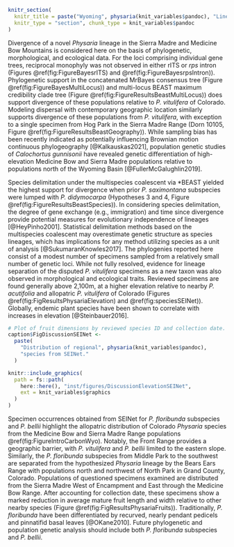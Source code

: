 
\clearpage

```r

knitr_section(
  knitr_title = paste("Wyoming", physaria(knit_variables$pandoc), "Lineage"),
  knitr_type = "section", chunk_type = knit_variables$pandoc
)

```

\paragraph{} Divergence of a novel *Physaria* lineage in the Sierra Madre and
Medicine Bow Mountains is considered here on the basis of phylogenetic,
morphological, and ecological data. For the loci comprising individual gene
trees, reciprocal monophyly was not observed in either rITS or *rps* intron
(Figures \@ref(fig:FigureBayesrITS) and \@ref(fig:FigureBayesrpsIntron)).
Phylogenetic support in the concatenated MrBayes consensus tree
(Figure \@ref(fig:FigureBayesMultiLocus)) and multi-locus BEAST maximum
credibility clade tree (Figure \@ref(fig:FigureResultsBeastMultiLocus))
does support divergence of these populations relative to *P. vitulifera* of
Colorado. Modeling dispersal with contemporary geographic location similarly
supports divergence of these populations from *P. vitulifera*, with
exception to a single specimen from Hog Park in the Sierra Madre Range
(Dorn 10105, Figure \@ref(fig:FigureResultsBeastGeography)). While sampling bias
has been recently indicated as potentially influencing Brownian motion
continuous phylogeography [@Kalkauskas2021], population genetic studies of
*Calochortus gunnisonii* have revealed genetic differentiation of high-elevation
Medicine Bow and Sierra Madre populations relative to populations north of the
Wyoming Basin [@FullerMcGalughlin2019].

\paragraph{} Species delimitation under the multispecies coalescent via
\*BEAST yielded the highest support for divergence when prior *P. saximontana*
subspecies were lumped with *P. didymocarpa* (Hypotheses 3 and 4, Figure
\@ref(fig:FigureResultsBeastSpecies)). In considering species delimitation,
the degree of gene exchange (e.g., immigration) and time since divergence
provide potential measures for evolutionary independence of lineages
[@HeyPinho2001]. Statistical delimitation methods based on the multispecies
coalescent may overestimate genetic structure as species lineages, which has
implications for any method utilizing species as a unit of analysis
[@SukumaranKnowles2017]. The phylogenies reported here consist of a modest
number of specimens sampled from a relatively small number of genetic loci.
While not fully resolved, evidence for lineage separation of the disputed
*P. vitulifera* specimens as a new taxon was also observed in morphological and
ecological traits. Reviewed specimens are found generally above 2,100m, at
a higher elevation relative to nearby *P. acutifolia* and allopatric
*P. vitulifera* of Colorado (Figures \@ref(fig:FigResultsPhysariaElevation)
and \@ref(fig:speciesSEINet)). Globally, endemic plant species have been shown
to correlate with increases in elevation [@Steinbauer2016].

```r

# Plot of fruit dimensions by reviewed species ID and collection date.
caption$FigDiscussionSEINet <-
  paste(
    "Distribution of regional", physaria(knit_variables$pandoc),
    "species from SEINet."
  )

knitr::include_graphics(
  path = fs::path(
    here::here(), "inst/figures/DiscussionElevationSEINet",
    ext = knit_variables$graphics
  )
)

```

\paragraph{} Specimen occurrences obtained from SEINet for *P. floribunda*
subspecies and *P. bellii* highlight the allopatric distribution of Colorado
*Physaria* species from the Medicine Bow and Sierra Madre Range populations
\@ref(fig:FigureIntroCarbonWyo). Notably, the Front Range provides a
geographic barrier, with *P. vitulifera* and *P. bellii* limited to the
eastern slope. Similarly, the *P. floribunda* subspecies from Middle Park
to the southwest are separated from the hypothesized *Physaria* lineage by
the Bears Ears Range with populations north and northwest of North Park in
Grand County, Colorado. Populations of questioned specimens examined are
distributed from the Sierra Madre West of Encampment and East through the
Medicine Bow Range. After accounting for collection date, these specimens
show a marked reduction in average mature fruit length and width relative
to other nearby species (Figure \@ref(fig:FigResultsPhysariaFruits)).
Traditionally, *P. floribunda* have been differentiated by recurved, nearly
pendant pedicels and pinnatifid basal leaves [@OKane2010]. Future phylogenetic
and population genetic analysis should include both *P. floribunda* subspecies
and *P. bellii*.


